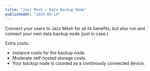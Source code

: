 ```yaml
---
title: "Jazz Mesh + Data Backup Node"
publishedAt: "2024-08-14"
---
```


Connect your users to Jazz Mesh for all its benefits, but also run and connect your own data backup node (just in case.)

Extra costs:

- Instance costs for the backup node.
- Moderate self-hosted storage costs.
- Your backup node is counted as a continously connected device.
